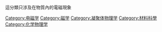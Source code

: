 這分類只涉及在物質內的電磁現象

[[Category:电磁学|Category:电磁学]]
[[Category:磁学|Category:磁学]]
[[Category:凝聚体物理学|Category:凝聚体物理学]]
[[Category:材料科學|Category:材料科學]]
[[Category:化学物理学|Category:化学物理学]]